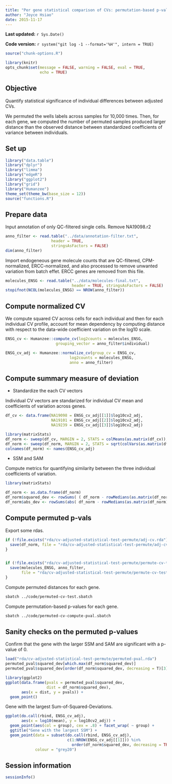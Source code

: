 ```yaml
---
title: "Per gene statistical comparison of CVs: permutation-based p-values"
author: "Joyce Hsiao"
date: 2015-11-17
---
```


**Last updated:** `r Sys.Date()`

**Code version:** `r system("git log -1 --format='%H'", intern = TRUE)`

```r
source("chunk-options.R")

library(knitr)
opts_chunk$set(message = FALSE, warning = FALSE, eval = TRUE, 
               echo = TRUE)
```


## Objective

Quantify statistical significance of individual differences between adjusted CVs. 

We permuted the wells labels across samples for 10,000 times. Then, for each gene, we computed the number of permuted samples produced larger distance than the observed distance between standardized coefficients of variance between individuals. 


## Set up

```r
library("data.table")
library("dplyr")
library("limma")
library("edgeR")
library("ggplot2")
library("grid")
library("Humanzee")
theme_set(theme_bw(base_size = 12))
source("functions.R")
```


## Prepare data

Input annotation of only QC-filtered single cells. Remove NA19098.r2

```r
anno_filter <- read.table("../data/annotation-filter.txt", 
                    header = TRUE,
                    stringsAsFactors = FALSE)
dim(anno_filter)
```

Import endogeneous gene molecule counts that are QC-filtered, CPM-normalized, ERCC-normalized, and also processed to remove unwanted variation from batch effet. ERCC genes are removed from this file.

```r
molecules_ENSG <- read.table("../data/molecules-final.txt", 
                             header = TRUE, stringsAsFactors = FALSE)
stopifnot(NCOL(molecules_ENSG) == NROW(anno_filter))
```


## Compute normalized CV 

We compute squared CV across cells for each individual and then for each individual CV profile, account for mean dependency by computing distance with respect to the data-wide coefficient variation on the log10 scale. 

```r
ENSG_cv <- Humanzee::compute_cv(log2counts = molecules_ENSG,
                      grouping_vector = anno_filter$individual)

ENSG_cv_adj <- Humanzee::normalize_cv(group_cv = ENSG_cv, 
                            log2counts = molecules_ENSG, 
                            anno = anno_filter)
```


## Compute summary measure of deviation 

* Standardize the each CV vectors

Individual CV vectors are standarized for individual CV mean and coefficients of variation across genes. 

```r
df_cv <- data.frame(NA19098 = ENSG_cv_adj[[1]]$log10cv2_adj,
                    NA19101 = ENSG_cv_adj[[2]]$log10cv2_adj,
                    NA19239 = ENSG_cv_adj[[3]]$log10cv2_adj)

library(matrixStats)
df_norm <- sweep(df_cv, MARGIN = 2, STATS = colMeans(as.matrix(df_cv)), FUN = "-")
df_norm <- sweep(df_norm, MARGIN = 2, STATS = sqrt(colVars(as.matrix(df_cv))), FUN = "/")
colnames(df_norm) <- names(ENSG_cv_adj)
```

* SSM and SAM

Compute metrics for quantifying similarity between the three individual coefficients of variation. 

```r
library(matrixStats)

df_norm <- as.data.frame(df_norm)
df_norm$squared_dev <- rowSums( ( df_norm - rowMedians(as.matrix(df_norm)) )^2 )
df_norm$abs_dev <- rowSums(abs( df_norm - rowMedians(as.matrix(df_norm)) ))
```


## Compute permuted p-vals

Export some rdas.

```r
if (!file.exists("rda/cv-adjusted-statistical-test-permute/adj-cv.rda")) {
  save(df_norm, file = "rda/cv-adjusted-statistical-test-permute/adj-cv.rda")
}


if (!file.exists("rda/cv-adjusted-statistical-test-permute/permute-cv-test.rda")) {
  save(molecules_ENSG, anno_filter,
       file = "rda/cv-adjusted-statistical-test-permute/permute-cv-test.rda")
}
```

Compute permuted distances for each gene.

```bash
sbatch ../code/permuted-cv-test.sbatch
```

Compute permutation-based p-values for each gene.

```bash
sbatch ../code/permuted-cv-compute-pval.sbatch
```


## Sanity checks on the permuted p-values

Confirm that the gene with the larger SSM and SAM are significant with a p-value of 0.


```r
load("rda/cv-adjusted-statistical-test-permute/permuted-pval.rda")
permuted_pval$squared_dev[which.max(df_norm$squared_dev)]
permuted_pval$squared_dev[order(df_norm$squared_dev, decreasing = T)[3]]
```


```r
library(ggplot2)
ggplot(data.frame(pvals = permuted_pval$squared_dev,
                  dist = df_norm$squared_dev),
       aes(x = dist, y = pvals)) +
  geom_point()
```

Gene with the largest Sum-of-Squared-Deviations.

```r
ggplot(do.call(rbind, ENSG_cv_adj),
       aes(x = log10(mean), y = log10cv2_adj)) +
  geom_point(aes(col = group), cex = .8) + facet_wrap( ~ group) +
  ggtitle("Gene with the largest SSM") + 
  geom_point(data = subset(do.call(rbind, ENSG_cv_adj), 
                           c(1:NROW(ENSG_cv_adj[[1]])) %in% 
                             order(df_norm$squared_dev, decreasing = TRUE )[1]), 
             colour = "grey20")
```


## Session information

```r
sessionInfo()
```
